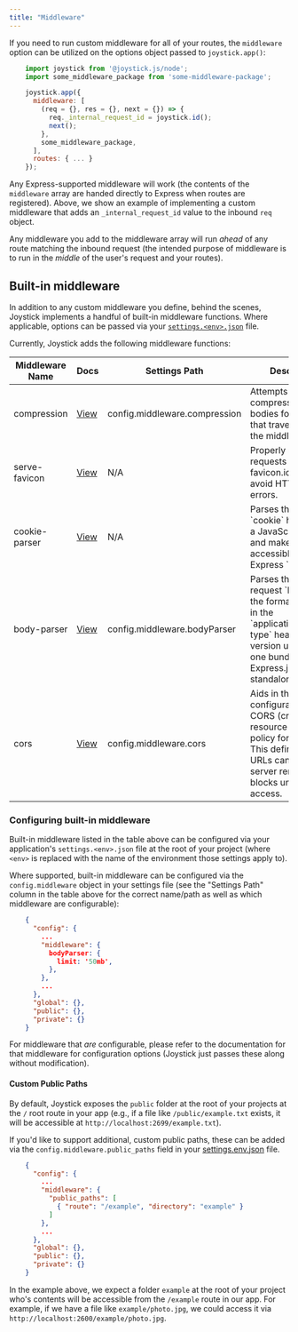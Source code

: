 ```yaml
---
title: "Middleware"
---
```


If you need to run custom middleware for all of your routes, the `middleware` option can be utilized on the options object passed to `joystick.app()`:

```js
    import joystick from '@joystick.js/node';
    import some_middleware_package from 'some-middleware-package';

    joystick.app({
      middleware: [
        (req = {}, res = {}, next = {}) => {
          req._internal_request_id = joystick.id();
          next();
        },
        some_middleware_package,
      ],
      routes: { ... }
    });
```

Any Express-supported middleware will work (the contents of the `middleware` array are handed directly to Express when routes are registered). Above, we show an example of implementing a custom middleware that adds an `_internal_request_id` value to the inbound `req` object.

Any middleware you add to the middleware array will run _ahead_ of any route matching the inbound request (the intended purpose of middleware is to run in the _middle_ of the user's request and your routes).

## Built-in middleware

In addition to any custom middleware you define, behind the scenes, Joystick implements a handful of built-in middleware functions. Where applicable, options can be passed via your [`settings.<env>.json`](settings/defining-settings) file.

Currently, Joystick adds the following middleware functions:

| Middleware Name | Docs                                                                   | Settings Path                 | Description                                                                                                                                                                               |
| --------------- | ---------------------------------------------------------------------- | ----------------------------- | ----------------------------------------------------------------------------------------------------------------------------------------------------------------------------------------- |
| compression     | [View](https://www.npmjs.com/package/compression)                      | config.middleware.compression | Attempts to compress response bodies for all request that traverse through the middleware.                                                                                                |
| serve-favicon   | [View](https://www.npmjs.com/package/serve-favicon)                    | N/A                           | Properly maps all requests for your favicon.ico file to avoid HTTP 404 errors.                                                                                                            |
| cookie-parser   | [View](https://www.npmjs.com/package/cookie-parser)                    | N/A                           | Parses the HTTP \`cookie\` header into a JavaScript object and makes it accessible on the Express \`req\` object.                                                                         |
| body-parser     | [View](https://expressjs.com/en/resources/middleware/body-parser.html) | config.middleware.bodyParser  | Parses the HTTP request \`body\` into the format specified in the \`application/content-type\` header. Note: version used is the one bundled with Express.js, not the standalone package. |
| cors            | [View](https://www.npmjs.com/package/cors)                             | config.middleware.cors        | Aids in the configuration of the CORS (cross-origin resource sharing) policy for the server. This defines what URLs can access the server remotely and blocks unauthorized access.        |

### Configuring built-in middleware

Built-in middleware listed in the table above can be configured via your application's `settings.<env>.json` file at the root of your project (where `<env>` is replaced with the name of the environment those settings apply to).

Where supported, built-in middleware can be configured via the `config.middleware` object in your settings file (see the "Settings Path" column in the table above for the correct name/path as well as which middleware are configurable):

```json
    {
      "config": {
        ...
        "middleware": {
          bodyParser: {
            limit: '50mb',
          },
        },
        ...
      },
      "global": {},
      "public": {},
      "private": {}
    }
```

For middleware that _are_ configurable, please refer to the documentation for that middleware for configuration options (Joystick just passes these along without modification).

#### Custom Public Paths

By default, Joystick exposes the `public` folder at the root of your projects at the `/` root route in your app (e.g., if a file like `/public/example.txt` exists, it will be accessible at `http://localhost:2699/example.txt`).

If you'd like to support additional, custom public paths, these can be added via the `config.middleware.public_paths` field in your [settings.env.json](settings/defining-settings) file.

```json
    {
      "config": {
        ...
        "middleware": {
          "public_paths": [
            { "route": "/example", "directory": "example" }
          ]
        },
        ...
      },
      "global": {},
      "public": {},
      "private": {}
    }
```

In the example above, we expect a folder `example` at the root of your project who's contents will be accessible from the `/example` route in our app. For example, if we have a file like `example/photo.jpg`, we could access it via `http://localhost:2600/example/photo.jpg`.
